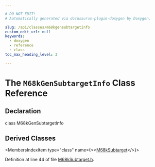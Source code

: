 ```yaml
---

# DO NOT EDIT!
# Automatically generated via docusaurus-plugin-doxygen by Doxygen.

slug: /api/classes/m68kgensubtargetinfo
custom_edit_url: null
keywords:
  - doxygen
  - reference
  - class
toc_max_heading_level: 3

---
```





# The `M68kGenSubtargetInfo` Class Reference

<DoxygenPage pluginConfig={pluginConfig}>



## Declaration

<CodeBlock>class M68kGenSubtargetInfo</CodeBlock>

## Derived Classes

<MembersIndex>

<MembersIndexItem
  type="class"
  name={<><a href="/docs/api/classes/llvm/m68ksubtarget">M68kSubtarget</a></>}>
</MembersIndexItem>

</MembersIndex>


Definition at line 44 of file <a href="/docs/api/files/lib/lib/target/lib/target/m68k/m68ksubtarget-h">M68kSubtarget.h</a>.

</DoxygenPage>
